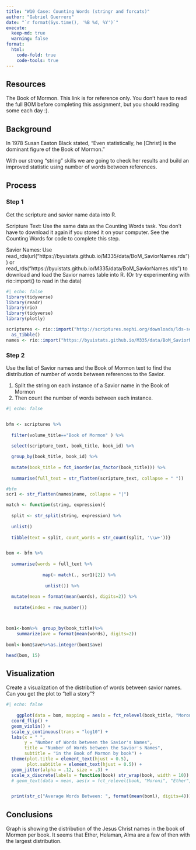 ```yaml
---
title: "W10 Case: Counting Words (stringr and forcats)"
author: "Gabriel Guerrero"
date: "`r format(Sys.time(), '%B %d, %Y')`"
execute:
  keep-md: true
  warning: false
format:
  html:
    code-fold: true
    code-tools: true
---
```


## Resources
The Book of Mormon. This link is for reference only. You don’t have to read the full BOM before completing this assignment, but you should reading some each day :).

## Background

In 1978 Susan Easton Black stated, “Even statistically, he [Christ] is the dominant figure of the Book of Mormon.”

With our strong “string” skills we are going to check her results and build an improved statistic using number of words between references.

## Process

### Step 1
Get the scripture and savior name data into R.

Scripture Text: Use the same data as the Counting Words task. You don’t have to download it again if you stored it on your computer. See the Counting Words for code to complete this step.

Savior Names: Use read_rds(url("https://byuistats.github.io/M335/data/BoM_SaviorNames.rds")) or read_rds("https://byuistats.github.io/M335/data/BoM_SaviorNames.rds") to download and load the Savior names table into R. (Or try experimenting with rio::import() to read in the data)

```r
#| echo: false
library(tidyverse)
library(readr)
library(rio)
library(tidyverse)
library(plotly)

scriptures <- rio::import("http://scriptures.nephi.org/downloads/lds-scriptures.csv.zip") %>%
  as_tibble()
names <- rio::import("https://byuistats.github.io/M335/data/BoM_SaviorNames.rds") 


```
### Step 2
Use the list of Savior names and the Book of Mormon text to find the distribution of number of words between references to the Savior.

1. Split the string on each instance of a Savior name in the Book of Mormon
2. Then count the number of words between each instance.
```r
#| echo: false


bfm <- scriptures %>%
  
  filter(volume_title=="Book of Mormon" ) %>%
  
  select(scripture_text, book_title, book_id) %>%

  group_by(book_title, book_id) %>%
  
  mutate(book_title = fct_inorder(as_factor(book_title))) %>%
  
  summarise(full_text = str_flatten(scripture_text, collapse = " "))

#bfm
scr1 <- str_flatten(names$name, collapse = "|")

match <- function(string, expression){
  
  split <- str_split(string, expression) %>%
    
  unlist() 
  
  tibble(text = split, count_words = str_count(split, '\\w+'))}


bom <- bfm %>%
  
  summarise(words = full_text %>%
              
              map(~ match(., scr1)[2]) %>%
  
               unlist()) %>%
  
  mutate(mean = format(mean(words), digits=2)) %>%
   
   mutate(index = row_number())



bom1<-bom%>%  group_by(book_title)%>%
    summarize(ave = format(mean(words), digits=2))
    
boml<-bom1$ave%>%as.integer(bom1$ave)

head(bom, 15)
```
## Visualization
Create a visualization of the distribution of words between savior names.
Can you get the plot to “tell a story”?

```r
#| echo: false
  
    ggplot(data = bom, mapping = aes(x = fct_relevel(book_title, "Moroni", "Ether", "Mormon", "4 Nephi", "3 Nephi", "Helaman", "Alma", "Mosiah", "Words of Mormon", "Omni", "Jarom", "Enos", "Jacob", "2 Nephi", "1 Nephi"), y = words)) +
  coord_flip() +
  geom_violin() +
  scale_y_continuous(trans = "log10") +
  labs(x = " ",
       y = "Number of Words between the Savior's Names",
       title = "Number of Words between the Savior's Names",
       subtitle = "in the Book of Mormon by book") +
  theme(plot.title = element_text(hjust = 0.5),
        plot.subtitle = element_text(hjust = 0.5)) +
  geom_jitter(alpha = .12, size = .3) +
  scale_x_discrete(labels = function(book) str_wrap(book, width = 10)) 
  # geom_text(data = mean, aes(x = fct_relevel(book, "Moroni", "Ether", "Mormon", "4 Nephi", "3 Nephi", "Helaman", "Alma", "Mosiah", "Words of Mormon", "Omni", "Jarom", "Enos", "Jacob", "2 Nephi", "1 Nephi"),y = Inf, label = sprintf("Mean: %.2f", mean)), hjust = 1.2, color = "black", size = 3)


  print(str_c("Average Words Between: ", format(mean(boml), digits=4)))
```


## Conclusions

Graph is showing the distribution of the Jesus Christ names in the book of Mormon per book. It seems that Ether, Helaman, Alma are a few of then with the largest distribution. 